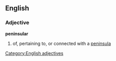 ==English==
===Adjective===
'''peninsular'''
#of, pertaining to, or connected with a [[peninsula]]

[[Category:English adjectives]]